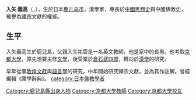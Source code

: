 '''入矢 義高'''（{{lang-ja|いりや よしたか}}，{{bd|1910年|12月13日|1998年|6月30日|}}），生於日本[[鹿儿岛市|鹿儿岛市]]，漢學家，專長於[[中國思想史|中國思想史]]與中國佛教史，被譽為[[禪宗|禪宗]]文獻的權威。
==生平==
入矢義高生於鹿兒島，父親入矢祐雲是一名英文教師，他是家中的長男。他考取[[京都大學|京都大學]]，原先想要主修[[文學|文學]]，後受業於[[倉石武四郎|倉石武四郎]]，轉向於[[漢學|漢學]]的研究。

早年從事[[敦煌文獻|敦煌文獻]]與[[語言學|語言學]]的研究，中年開始研究禪宗文獻，並為其作註解。曾經編輯《禪學辭典》。
{{DEFAULTSORT:iriya}}
[[Category:鹿兒島縣出身人物|Category:鹿兒島縣出身人物]]
[[Category:京都大學教師|Category:京都大學教師]]
[[category:日本佛教學者|category:日本佛教學者]]
[[Category:京都大學校友|Category:京都大學校友]]